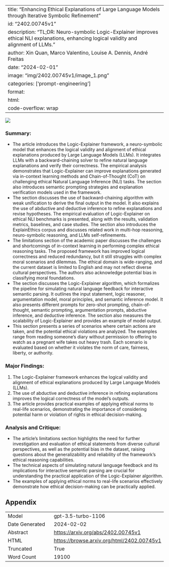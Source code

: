 
---
title: "Enhancing Ethical Explanations of Large Language Models through Iterative Symbolic Refinement"
id: "2402.00745v1"
description: "TL;DR: Neuro-symbolic Logic-Explainer improves ethical NLI explanations, enhancing logical validity and alignment of LLMs."
author: Xin Quan, Marco Valentino, Louise A. Dennis, André Freitas
date: "2024-02-01"
image: "img/2402.00745v1/image_1.png"
categories: ['prompt-engineering']
format:
  html:
    code-overflow: wrap
---

![](img/2402.00745v1/image_1.png)

### Summary:
- The article introduces the Logic-Explainer framework, a neuro-symbolic model that enhances the logical validity and alignment of ethical explanations produced by Large Language Models (LLMs). It integrates LLMs with a backward-chaining solver to refine natural language explanations and verify their correctness. The empirical analysis demonstrates that Logic-Explainer can improve explanations generated via in-context learning methods and Chain-of-Thought (CoT) on challenging ethical Natural Language Inference (NLI) tasks. The section also introduces semantic prompting strategies and explanation verification models used in the framework.
- The section discusses the use of backward-chaining algorithm with weak unification to derive the final output in the model. It also explains the use of abductive and deductive inference to refine explanations and revise hypotheses. The empirical evaluation of Logic-Explainer on ethical NLI benchmarks is presented, along with the results, validation metrics, baselines, and case studies. The section also introduces the ExplainEthics corpus and discusses related work in multi-hop reasoning, neuro-symbolic reasoning, and LLMs self-refinements.
- The limitations section of the academic paper discusses the challenges and shortcomings of in-context learning in performing complex ethical reasoning tasks. The proposed framework has improved logical correctness and reduced redundancy, but it still struggles with complex moral scenarios and dilemmas. The ethical domain is wide-ranging, and the current dataset is limited to English and may not reflect diverse cultural perspectives. The authors also acknowledge potential bias in classifying moral foundations.
- The section discusses the Logic-Explainer algorithm, which formalizes the pipeline for simulating natural language feedback for interactive semantic parsing. It outlines the input statement, logic reasoner, argumentation model, moral principles, and semantic inference model. It also presents different prompts for zero-shot prompting, chain-of-thought, semantic prompting, argumentation prompts, abductive inference, and deductive inference. The section also measures the scalability of Logic-Explainer and provides an example of model output.
- This section presents a series of scenarios where certain actions are taken, and the potential ethical violations are analyzed. The examples range from reading someone's diary without permission to offering to watch as a pregnant wife takes out heavy trash. Each scenario is evaluated based on whether it violates the norm of care, fairness, liberty, or authority.

### Major Findings:
1. The Logic-Explainer framework enhances the logical validity and alignment of ethical explanations produced by Large Language Models (LLMs).
2. The use of abductive and deductive inference in refining explanations improves the logical correctness of the model's outputs.
3. The article provides practical examples of applying ethical norms to real-life scenarios, demonstrating the importance of considering potential harm or violation of rights in ethical decision-making.

### Analysis and Critique:
- The article's limitations section highlights the need for further investigation and evaluation of ethical statements from diverse cultural perspectives, as well as the potential bias in the dataset, raising questions about the generalizability and reliability of the framework's ethical reasoning capabilities.
- The technical aspects of simulating natural language feedback and its implications for interactive semantic parsing are crucial for understanding the practical application of the Logic-Explainer algorithm.
- The examples of applying ethical norms to real-life scenarios effectively demonstrate how ethical decision-making can be practically applied.

## Appendix

|          |          |
|----------|----------|
| Model     | gpt-3.5-turbo-1106       |
| Date Generated     | 2024-02-02       |
| Abstract | [https://arxiv.org/abs/2402.00745v1](https://arxiv.org/abs/2402.00745v1)        |
| HTML     | [https://browse.arxiv.org/html/2402.00745v1](https://browse.arxiv.org/html/2402.00745v1)       |
| Truncated       | True       |
| Word Count       | 19100       |